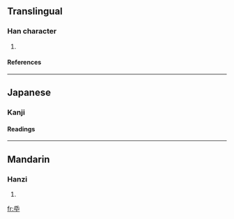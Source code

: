 ==Translingual==
===Han character===
{{Han char|rn=83|rad=氏|as=02|sn=6|four=|canj=竹心十 (HPJ)}}
# 
====References====
{{Han ref|kx=0598.030|dkj=17029|dj=0990.010|hdz=32131.020|uh=6C12|ud=27666|bh=|bd=}}

----
==Japanese==
===Kanji===
{{ja-kanji|grade=9|rs=氏02}}
{{defn|Japanese}}
====Readings====
{{ja-readings|on=[[けつ]] (ketsu), [[かち]] (kachi)
|kun=[[ね]] (ne)
}}

----
==Mandarin==
===Hanzi===
{{cmn-hanzi|pin=[[jué]] ([[jue2]])|wg=chüeh<sup>2</sup>}}
# {{defn|Mandarin}}

[[fr:氒]]